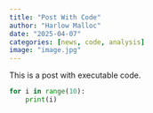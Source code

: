 ```yaml
---
title: "Post With Code"
author: "Harlow Malloc"
date: "2025-04-07"
categories: [news, code, analysis]
image: "image.jpg"
---
```


This is a post with executable code.


```python
for i in range(10):
    print(i)
```
